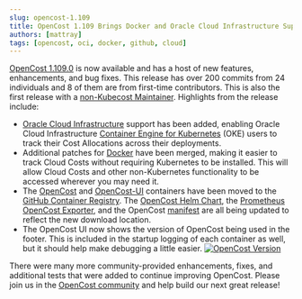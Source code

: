 ```yaml
---
slug: opencost-1.109
title: OpenCost 1.109 Brings Docker and Oracle Cloud Infrastructure Support
authors: [mattray]
tags: [opencost, oci, docker, github, cloud]
---
```


[OpenCost 1.109.0](https://github.com/opencost/opencost/releases/tag/v1.109.0) is now available and has a host of new features, enhancements, and bug fixes. This release has over 200 commits from 24 individuals and 8 of them are from first-time contributors. This is also the first release with a [non-Kubecost Maintainer](https://github.com/opencost/opencost/blob/develop/MAINTAINERS.md). Highlights from the release include:
* [Oracle Cloud Infrastructure](https://www.opencost.io/docs/configuration/oracle) support has been added, enabling Oracle Cloud Infrastructure [Container Engine for Kubernetes](https://docs.oracle.com/en-us/iaas/Content/ContEng/home.htm) (OKE) users to track their Cost Allocations across their deployments.
* Additional patches for [Docker](https://www.opencost.io/docs/installation/docker) have been merged, making it easier to track Cloud Costs without requiring Kubernetes to be installed. This will allow Cloud Costs and other non-Kubernetes functionality to be accessed wherever you may need it.
* The [OpenCost](https://github.com/opencost/opencost/pkgs/container/opencost) and [OpenCost-UI](https://github.com/opencost/opencost/pkgs/container/opencost-ui) containers have been moved to the [GitHub Container Registry](https://github.com/orgs/opencost/packages). The [OpenCost Helm Chart](https://github.com/opencost/opencost-helm-chart), the [Prometheus OpenCost Exporter](https://www.opencost.io/docs/integrations/opencost-exporter), and the OpenCost [manifest](https://github.com/opencost/opencost/blob/develop/kubernetes/opencost.yaml) are all being updated to reflect the new download location.
* The OpenCost UI now shows the version of OpenCost being used in the footer. This is included in the startup logging of each container as well, but it should help make debugging a little easier.
[![OpenCost Version](./img/version.png)](./img/version.png)

There were many more community-provided enhancements, fixes, and additional tests that were added to continue improving OpenCost. Please join us in the [OpenCost community](https://www.opencost.io/docs/community) and help build our next great release!
